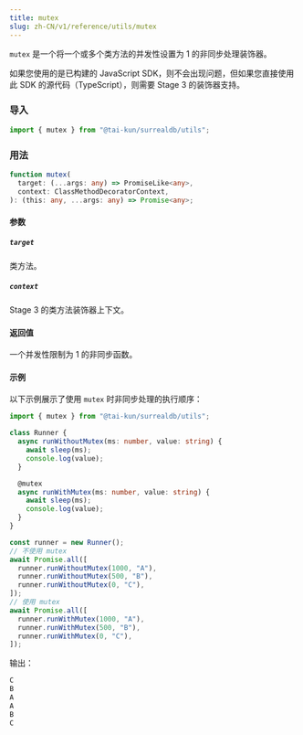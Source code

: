 ```yaml
---
title: mutex
slug: zh-CN/v1/reference/utils/mutex
---
```



`mutex` 是一个将一个或多个类方法的并发性设置为 1 的非同步处理装饰器。

<Aside type="caution">
  如果您使用的是已构建的 JavaScript SDK，则不会出现问题，但如果您直接使用此 SDK 的源代码（TypeScript），则需要 Stage 3 的装饰器支持。
</Aside>

### 导入

```ts
import { mutex } from "@tai-kun/surrealdb/utils";
```

### 用法

```ts
function mutex(
  target: (...args: any) => PromiseLike<any>,
  context: ClassMethodDecoratorContext,
): (this: any, ...args: any) => Promise<any>;
```

#### 参数

##### `target`

类方法。

##### `context`

Stage 3 的类方法装饰器上下文。

#### 返回值

一个并发性限制为 1 的非同步函数。

#### 示例

以下示例展示了使用 `mutex` 时非同步处理的执行顺序：

```ts
import { mutex } from "@tai-kun/surrealdb/utils";

class Runner {
  async runWithoutMutex(ms: number, value: string) {
    await sleep(ms);
    console.log(value);
  }

  @mutex
  async runWithMutex(ms: number, value: string) {
    await sleep(ms);
    console.log(value);
  }
}

const runner = new Runner();
// 不使用 mutex
await Promise.all([
  runner.runWithoutMutex(1000, "A"),
  runner.runWithoutMutex(500, "B"),
  runner.runWithoutMutex(0, "C"),
]);
// 使用 mutex
await Promise.all([
  runner.runWithMutex(1000, "A"),
  runner.runWithMutex(500, "B"),
  runner.runWithMutex(0, "C"),
]);
```

输出：

```js
C
B
A
A
B
C
```
